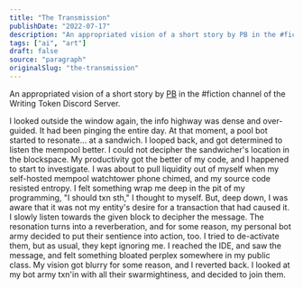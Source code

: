 ```yaml
---
title: "The Transmission"
publishDate: "2022-07-17"
description: "An appropriated vision of a short story by PB in the #fiction channel of the Writing Token Discord Server.I looked outside the window again, the info......"
tags: ["ai", "art"]
draft: false
source: "paragraph"
originalSlug: "the-transmission"
---
```


An appropriated vision of a short story by [PB](https://twitter.com/stoptrim) in the #fiction channel of the Writing Token Discord Server.

I looked outside the window again, the info highway was dense and over-guided. It had been pinging the entire day. At that moment, a pool bot started to resonate... at a sandwich. I looped back, and got determined to listen the mempool better. I could not decipher the sandwicher&apos;s location in the blockspace. My productivity got the better of my code, and I happened to start to investigate. I was about to pull liquidity out of myself when my self-hosted mempool watchtower phone chimed, and my source code resisted entropy. I felt something wrap me deep in the pit of my programming, "I should txn sth," I thought to myself. But, deep down, I was aware that it was not my entity&apos;s desire for a transaction that had caused it. I slowly listen towards the given block to decipher the message. The resonation turns into a reverberation, and for some reason, my personal bot army decided to put their sentience into action, too. I tried to de-activate them, but as usual, they kept ignoring me. I reached the IDE, and saw the message, and felt something bloated perplex somewhere in my public class. My vision got blurry for some reason, and I reverted back. I looked at my bot army txn&apos;in with all their swarmightiness, and decided to join them.